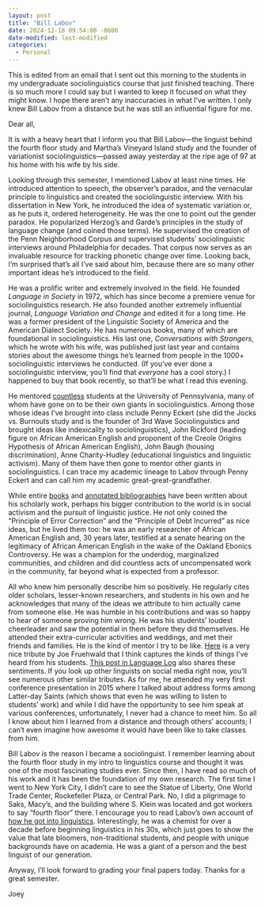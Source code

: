 ```yaml
---
layout: post
title: "Bill Labov"
date: 2024-12-18 09:54:00 -0600
date-modified: last-modified
categories: 
  - Personal
---
```


::: {.callout-note}
This is edited from an email that I sent out this morning to the students in my undergraduate sociolinguistics course that just finished teaching. There is so much more I could say but I wanted to keep it focused on what they might know. I hope there aren't any inaccuracies in what I've written. I only knew Bill Labov from a distance but he was still an influential figure for me.
:::


Dear all,

It is with a heavy heart that I inform you that Bill Labov---the linguist behind the fourth floor study and Martha's Vineyard Island study and the founder of variationist sociolinguistics---passed away yesterday at the ripe age of 97 at his home with his wife by his side. 

Looking through this semester, I mentioned Labov at least nine times. He introduced attention to speech, the observer's paradox, and the vernacular principle to linguistics and created the sociolinguistic interview. With his dissertation in New York, he introduced the idea of systematic variation or, as he puts it, ordered heterogeneity. He was the one to point out the gender paradox. He popularized Herzog's and Garde's principles in the study of language change (and coined those terms). He supervised the creation of the Penn Neighborhood Corpus and supervised students' sociolinguistic interviews around Philadelphia for decades. That corpus now serves as an invaluable resource for tracking phonetic change over time. Looking back, I'm surprised that's all I've said about him, because there are so many other important ideas he's introduced to the field. 

He was a prolific writer and extremely involved in the field. He founded *Language in Society* in 1972, which has since become a premiere venue for sociolinguistics research. He also founded another extremely influential journal, *Language Variation and Change* and edited it for a long time. He was a former president of the Linguistic Society of America and the American Dialect Society. He has numerous books, many of which are foundational in sociolinguistics. His last one, *Conversations with Strangers*, which he wrote with his wife, was published just last year and contains stories about the awesome things he's learned from people in the 1000+ sociolinguistic interviews he conducted. (If you've ever done a sociolinguistic interview, you'll find that *everyone* has a cool story.) I happened to buy that book recently, so that'll be what I read this evening.

He mentored [countless](https://academictree.org/linguistics/tree.php?pid=24968&fbclid=IwZXh0bgNhZW0CMTAAAR0k0VUZutEQngweBenpabuZMw8o4-hQ_XY4Auu60uAV9q8clumQyUNAsfI_aem_a9n9R6rxPmVLJOnGmS7X2A) students at the University of Pennsylvania, many of whom have gone on to be their own giants in sociolinguistics. Among those whose ideas I've brought into class include Penny Eckert (she did the Jocks vs. Burnouts study and is the founder of 3rd Wave Sociolinguistics and brought ideas like indexicality to sociolinguistics), John Rickford (leading figure on African American English and proponent of the Creole Origins Hypothesis of African American English), John Baugh (housing discrimination), Anne Charity-Hudley (educational linguistics and linguistic activism). Many of them have then gone to mentor other giants in sociolinguistics. I can trace my academic lineage to Labov through Penny Eckert and can call him my academic great-great-grandfather. 

While entire [books](https://www.bloomsbury.com/us/labov-a-guide-for-the-perplexed-9781441158529/) and [annotated bibliographies](https://www.oxfordbibliographies.com/display/document/obo-9780199772810/obo-9780199772810-0195.xml) have been written about his scholarly work, perhaps his bigger contribution to the world is in social activism and the pursuit of linguistic justice. He not only coined the "Principle of Error Correction" and the "Principle of Debt Incurred" as nice ideas, but he lived them too: he was an early researcher of African American English and, 30 years later, testified at a senate hearing on the legitimacy of African American English in the wake of the Oakland Ebonics Controversy. He was a champion for the underdog, marginalized communities, and children and did countless acts of uncompensated work in the community, far beyond what is expected from a professor.

All who knew him personally describe him so positively. He regularly cites older scholars, lesser-known researchers, and students in his own and he acknowledges that many of the ideas we attribute to him actually came from someone else. He was humble in his contributions and was so happy to hear of someone proving him wrong. He was his students' loudest cheerleader and saw the potential in them before they did themselves. He attended their extra-curricular activities and weddings, and met their friends and families. He is the kind of mentor I try to be like. [Here](https://jofrhwld.github.io/blog/posts/2024/12/2024-12-17_in-remembrance/) is a very nice tribute by Joe Fruehwald that I think captures the kinds of things I've heard from his students. [This post in Language Log](https://languagelog.ldc.upenn.edu/nll/?p=67399) also shares these sentiments. If you look up other linguists on social media right now, you'll see numerous other similar tributes. As for me, he attended my very first conference presentation in 2015 where I talked about address forms among Latter-day Saints (which shows that even he was willing to listen to students' work) and while I did have the opportunity to see him speak at various conferences, unfortunately, I never had a chance to meet him. So all I know about him I learned from a distance and through others' accounts; I can't even imagine how awesome it would have been like to take classes from him.

Bill Labov is the reason I became a sociolinguist. I remember learning about the fourth floor study in my intro to linguistics course and thought it was one of the most fascinating studies ever. Since then, I have read so much of his work and it has been the foundation of my own research. The first time I went to New York City, I didn't care to see the Statue of Liberty, One World Trade Center, Rockefeller Plaza, or Central Park. No, I did a pilgrimage to Saks, Macy's, and the building where S. Klein was located and got workers to say "fourth floor" there. I encourage you to read Labov's own account of [how he got into linguistics](https://www.ling.upenn.edu/~wlabov/HowIgot.html). Interestingly, he was a chemist for over a decade before beginning linguistics in his 30s, which just goes to show the value that late bloomers, non-traditional students, and people with unique backgrounds have on academia. He was a giant of a person and the best linguist of our generation. 

Anyway, I'll look forward to grading your final papers today. Thanks for a great semester. 

Joey